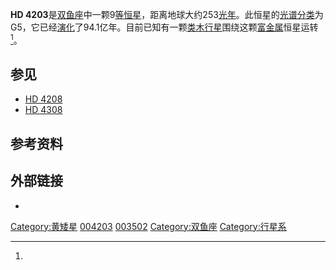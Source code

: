 {{Starbox begin 
| name = [[Henry_Draper_catalogue|HD]] 4203
}}
{{Starbox observe 
| epoch = J2000.0
| constell = [[双鱼座|双鱼座]]
| ra = {{RA|00|44|41.20}} <ref name="hipparcos"/>
| dec = {{DEC|+20|26|56.1}} <ref name="hipparcos"/>
| appmag_v = 8.68
}} 
{{Starbox character 
| class = G5
| appmag_1_passband = 
| appmag_1 = 
| r-i = 
| v-r = 
| b-v = 
| u-b = 
| variable = 
}} 
{{Starbox astrometry 
| radial_v = 
| prop_mo_ra = 122.97 ± 0.84 <ref name="hipparcos"/>
| prop_mo_dec = -124.29 ± 0.66 <ref name="hipparcos"/>
| parallax = 12.95
| p_error = 1.03
| parallax_footnote = <ref name="hipparcos"/>
| absmag_v = 
}} 
{{Starbox detail 
| mass = 
| radius = 
| gravity = 
| luminosity = 
| temperature = 
| metal = 
| age = 
| rotation = 
}} 
{{Starbox catalog 
| names = [[Durchmusterung|BD]]+19º117, [[Hipparcos_catalogue|HIP]] 3502, [[Smithsonian_Astrophysical_Observatory_catalogue|SAO]] 74235
}}
{{Starbox reference
| Simbad = HIP+3502
| NSTED = HD+4203
| EPE = HD+4203
}}
{{Starbox end}}
'''HD 4203'''是[[双鱼座|双鱼座]]中一颗9[[视星等|等]][[恒星|恒星]]，距离地球大约253[[光年|光年]]。此恒星的[[恒星光谱分类|光谱分类]]为G5，它已经[[恒星演化|演化]]了94.1亿年。目前已知有一颗[[类木行星|类木行星]]围绕这颗[[金属量|富金属]]恒星运转<ref name="Vogt2002"/>。

{{OrbitboxPlanet begin
| table_ref = <ref name="Butler2006"/> 
}}
{{OrbitboxPlanet
| exoplanet = [[HD_4203_b|b]]
| mass = >1.164 ± 0.067
| period = 431.88 ± 0.85 
| semimajor = 2.07 ± 0.18
| eccentricity = 0.519 ± 0.027
}}
{{Orbitbox end}}

== 参见 ==
* [[HD_4208|HD 4208]]
* [[HD_4308|HD 4308]]

== 参考资料 ==
{{Reflist|colwidth=30em|refs=
<ref name="Butler2006">{{cite journal | url=http://www.iop.org/EJ/article/0004-637X/646/1/505/64046.html | title=Catalog of Nearby Exoplanets | journal=The Astrophysical Journal | volume=646 | issue=1 | pages=505–522 | year=2006 | doi=10.1086/504701 | last1=Butler | first1=R. P. | last2=Wright | first2=J. T. | last3=Marcy | first3=G. W. | last4=Fischer | first4=D. A. | last5=Vogt | first5=S. S. | last6=Tinney | first6=C. G. | last7=Jones | first7=H. R. A. | last8=Carter | first8=B. D. | last9=Johnson | first9=J. A. | display-authors=1 | bibcode=2006ApJ...646..505B | arxiv=astro-ph/0607493 | access-date=2012-03-03 | archive-date=2009-05-02 | archive-url=https://www.webcitation.org/5gTrfcenD?url=http://www.iop.org/EJ/article/0004-637X/646/1/505/64046.html | dead-url=no }}</ref>

<ref name="hipparcos">{{cite web | url=http://webviz.u-strasbg.fr/viz-bin/VizieR-5?-out.add=.&-source=I/311/hip2&recno=3494 | title=HIP 3502 | work=Hipparcos, the New Reduction | author=van Leeuwen, F. | year=2007 | accessdate=2009-12-06 | archive-date=2019-12-07 | archive-url=https://web.archive.org/web/20191207150403/https://www.aanda.org/index.php?option=com_article&access=bibcode&Itemid=129&bibcode=2007A%26A...474..653VFUL | dead-url=no }}</ref>

<ref name="Vogt2002">{{cite journal | url=http://www.iop.org/EJ/article/0004-637X/568/1/352/54961.html | title=Ten Low-Mass Companions from the Keck Precision Velocity Survey | journal=[[The_Astrophysical_Journal|The Astrophysical Journal]] | volume=568 | issue=1 | year=2002 | pages=352–362 | doi=10.1086/338768 | last1=Vogt | first1=Steven S. | last2=Butler | first2=R. Paul | last3=Marcy | first3=Geoffrey W. | last4=Fischer | first4=Debra A. | last5=Pourbaix | first5=Dimitri | last6=Apps | first6=Kevin | last7=Laughlin | first7=Gregory | display-authors=1 | bibcode=2002ApJ...568..352V | arxiv=astro-ph/0110378 | access-date=2012-03-03 | archive-date=2019-12-07 | archive-url=https://web.archive.org/web/20191207151339/http://www.iop.org/EJ/article/0004-637X/568/1/352/54961.html | dead-url=no }}</ref>
}}

== 外部链接 ==
* {{cite web | url=http://www.extrasolar.net/planettour.asp?StarCatId=normal&StarId=146 | title=HD 4203 | work=Extrasolar Visions | deadurl=yes | archiveurl=https://web.archive.org/web/20110605084532/http://www.extrasolar.net/planettour.asp?StarCatId=normal&StarId=146 | archivedate=2011-06-05 | accessdate=2012-03-03 }}
{{Sky|00|44|41.2021|+|20|26|56.138|253}}

[[Category:黄矮星|Category:黄矮星]]
[[Category:HD和HDE天体|004203]]
[[Category:HIP天体|003502]]
[[Category:双鱼座|Category:双鱼座]]
[[Category:行星系|Category:行星系]]